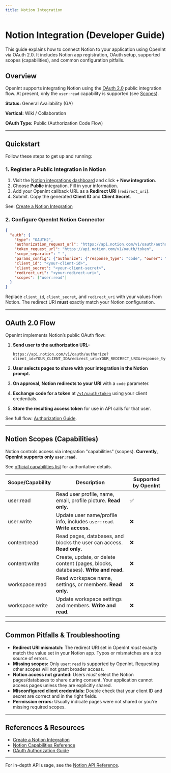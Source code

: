 ```yaml
---
title: Notion Integration
---
```


# Notion Integration (Developer Guide)

This guide explains how to connect Notion to your application using OpenInt via OAuth 2.0. It includes Notion app registration, OAuth setup, supported scopes (capabilities), and common configuration pitfalls.

## Overview

OpenInt supports integrating Notion using the [OAuth 2.0](https://oauth.net/2/) public integration flow. At present, only the `user:read` capability is supported (see [Scopes](#notion-scopes-capabilities)).

**Status:** General Availability (GA)

**Vertical:** Wiki / Collaboration

**OAuth Type:** Public (Authorization Code Flow)

---

## Quickstart

Follow these steps to get up and running:

### 1. Register a Public Integration in Notion

1. Visit the [Notion integrations dashboard](https://www.notion.so/my-integrations) and click **+ New integration**.
2. Choose **Public** integration. Fill in your information.
3. Add your OpenInt callback URL as a **Redirect URI** (`redirect_uri`).
4. Submit. Copy the generated **Client ID** and **Client Secret**.

See: [Create a Notion Integration](https://developers.notion.com/docs/create-a-notion-integration)

### 2. Configure OpenInt Notion Connector

```json title="Sample OpenInt Notion Connector Configuration"
{
  "auth": {
    "type": "OAUTH2",
    "authorization_request_url": "https://api.notion.com/v1/oauth/authorize",
    "token_request_url": "https://api.notion.com/v1/oauth/token",
    "scope_separator": " ",
    "params_config": {"authorize": {"response_type": "code", "owner": "user"}},
    "client_id": "<your-client-id>",
    "client_secret": "<your-client-secret>",
    "redirect_uri": "<your-redirect-uri>",
    "scopes": ["user:read"]
  }
}
```

Replace `client_id`, `client_secret`, and `redirect_uri` with your values from Notion. The redirect URI **must** exactly match your Notion configuration.

---

## OAuth 2.0 Flow

OpenInt implements Notion’s public OAuth flow:

1. **Send user to the authorization URL:**

    ```text
    https://api.notion.com/v1/oauth/authorize?client_id=YOUR_CLIENT_ID&redirect_uri=YOUR_REDIRECT_URI&response_type=code&owner=user
    ```
2. **User selects pages to share with your integration in the Notion prompt.**
3. **On approval, Notion redirects to your URI** with a `code` parameter.
4. **Exchange code for a token** at [`/v1/oauth/token`](https://developers.notion.com/docs/authorization#step-3-send-the-code-in-a-post-request-to-the-notion-api) using your client credentials.
5. **Store the resulting access token** for use in API calls for that user.

See full flow: [Authorization Guide](https://developers.notion.com/docs/authorization#public-integration-auth-flow-set-up).

---

## Notion Scopes (Capabilities)

Notion controls access via integration "capabilities" (scopes). **Currently, OpenInt supports only `user:read`.**

See [official capabilities list](https://developers.notion.com/reference/capabilities) for authoritative details.

| Scope/Capability         | Description                                                                                                                                                           | Supported by OpenInt |
|--------------------------|-----------------------------------------------------------------------------------------------------------------------------------------------------------------------|----------------------|
| <Tooltip tip="Allows the application to read user information, such as the user's name, email, and profile picture. This is a read-only scope with no write permissions.">user:read</Tooltip>      | Read user profile, name, email, profile picture. **Read only.**                                                                                                  | ✅                   |
| <Tooltip tip="Allows the application to update user information, such as the user's name or profile picture. This includes the permissions of user:read.">user:write</Tooltip>  | Update user name/profile info, includes `user:read`. **Write access.**                                                                                           | ❌                   |
| <Tooltip tip="Allows the application to read all content that the user has access to in Notion, including pages, databases, and blocks. This is a read-only scope.">content:read</Tooltip>  | Read pages, databases, and blocks the user can access. **Read only.**                                                                                             | ❌                   |
| <Tooltip tip="Allows the application to create, update, and delete content in Notion, including pages, databases, and blocks. This includes the permissions of content:read.">content:write</Tooltip> | Create, update, or delete content (pages, blocks, databases). **Write and read.**                                                                                  | ❌                   |
| <Tooltip tip="Allows the application to read workspace information, such as the workspace name, settings, and members. This is a read-only scope.">workspace:read</Tooltip>  | Read workspace name, settings, or members. **Read only.**                                                                                                         | ❌                   |
| <Tooltip tip="Allows the application to update workspace information, such as settings and members. This includes the permissions of workspace:read.">workspace:write</Tooltip>  | Update workspace settings and members. **Write and read.**                                                                                                         | ❌                   |

---

## Common Pitfalls & Troubleshooting

- **Redirect URI mismatch:** The redirect URI set in OpenInt *must* exactly match the value set in your Notion app. Typos or mismatches are a top source of errors.
- **Missing scopes:** Only `user:read` is supported by OpenInt. Requesting other scopes will not grant broader access.
- **Notion access not granted:** Users _must_ select the Notion pages/databases to share during consent. Your application cannot access pages unless they are explicitly shared.
- **Misconfigured client credentials:** Double check that your client ID and secret are correct and in the right fields.
- **Permission errors:** Usually indicate pages were not shared or you're missing required scopes.

---

## References & Resources

- [Create a Notion Integration](https://developers.notion.com/docs/create-a-notion-integration)
- [Notion Capabilities Reference](https://developers.notion.com/reference/capabilities)
- [OAuth Authorization Guide](https://developers.notion.com/docs/authorization#public-integration-auth-flow-set-up)

---
For in-depth API usage, see the [Notion API Reference](https://developers.notion.com/reference/intro).